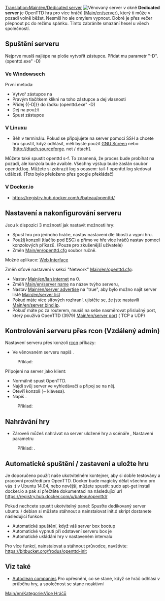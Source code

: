 [[Translation:Main/en/Dedicated server]]
[[File:en/Dedicated server.png|right|frame|Věnovaný server v okně]] '''Dedicated server''' je OpenTTD hra pro více hráčů ([[Main/en/server]]), 
který ti může v pozadi volně běžet. 
Nesmíš ho ale omylem vypnout. 
Dobré je přes večer přepnout pc do režimu spánku. 
Tímto zabráníte smazání hesel u všech společností.

==Spuštění serveru==
Nejprve musíš najlépe na ploše vytvořit zástupce. 
Přidat mu parametr "-D". (openttd.exe" -D)

===Ve Windowsech===
První metoda:
*Vytvoř zástupce na {{c|openttd.exe|}}
*Pravým tlačítkem klikni na toho zástupce a dej vlasnosti
*Přidej {{-D|}} do řádku (openttd.exe" -D)
*Dej na použít
*Spust zástupce

===V Linuxu===
* Běh {{c | OpenTTD-D |}} v terminálu. Pokud se připojujete na server pomocí SSH a chcete hru spustit, když odhlásit, měli byste použít [http://www.gnu.org/software/screen/ GNU Screen] nebo [http://dtach.sourceforge. net / dtach].

Můžete také spustit openttd s-f. To znamená, že proces bude probíhat na pozadí, ale konzola bude avaible. Všechny výstup bude zaslán soubor openttd.log. Můžete si zobrazit log s ocasem: tail-f openttd.log sledovat události. (Toto bylo přeloženo přes google překládač)

===V Docker.io ===
* https://registry.hub.docker.com/u/bateau/openttd/

==Nastavení a nakonfigurování serveru==
Jsou k dispozici 3 možností jak nastavit možnosti hry:
*Spust hru pro jednoho hráče, nastav nastavení dle libosti a vypni hru.
*Použíj konzoli (tlačíto pod ESC) a přímo ve hře více hráčů nastav pomocí konzolových příkazů. (Pouze pro zkušenější uživatele)
*Změn [[Main/en/openttd.cfg]] soubor ručně.
Možné aplikace: [http://www.tt-forums.net/viewtopic.php?f=29&t=33967 Web Interface]


Změň síťové nastavení v sekci "Network" [[Main/en/openttd.cfg]]:
*Nastav [[Main/en/lan internet]] na 0.
*Změň [[Main/en/server name]] na název tvýho serveru, 
*Nastav [[Main/en/server advertise]] na "true", aby bylo možno najít server listě [[Main/en/server list]]
*Pokud máte více síťových rozhraní, ujistěte se, že jste nastavili [[Main/en/server bind ip]].
*Pokuď máte pc za routerem, musíš na sebe nasměrovat přislušný port, který používá OpenTTD (3979) [[Main/en/server port]] ( TCP a UDP)

==Kontrolování serveru přes rcon (Vzdálený admin)==
Nastavení serveru přes konzoli [[Main/en/Console#Server commands|rcon]] příkazy:
*Ve věnovaném serveru napiš {{c|rcon_pw <password>|}}. 
:Příklad: {{c|rcon_pw 12345|}}


Připojení na server jako klient:
*Normálně spust OpenTTD.
*Najdi svůj server ve vyhledávačí a připoj se na něj.
*Otevří konzoli (~ klávesa).
*Napiš {{c|rcon <password> "<command>"|}}. 
:Příklad: {{c|rcon 12345 "kick 5"|}}

==Nahrávání hry==
*Zároveň můžeš nahrávat na server uložené hry a scénáře {{c|-g "<názevsouboru>"|}}, Nastavení parametru
:Příklad: {{c|openttd.exe -D -g "scenario/echo.scn"|}}.

==Automatické spuštění / zastavení a uložte hru==

Je doporučeno použít naše ukotvitelném kontejner, aby si dobře testovány a pracovní prostředí pro OpenTTD. Docker bude magicky dělat všechno pro vás :) v Ubuntu 14.04, nebo novější, můžete spustit: sudo apt-get install docker.io a pak si přečtěte dokumentaci na následující url https://registry.hub.docker.com/u/bateau/openttd/

Pokud nechcete spustit ukotvitelný panel: Spusťte dedikovaný server ubuntu / debian si můžete stáhnout a nainstalovat init.d skript dostanete následující funkce:
* Automatické spuštění, když váš server box bootup
* Automatické vypnutí při odstavení serveru box je
* Automatické ukládání hry v nastaveném intervalu
Pro více funkcí, nainstalovat a stáhnout průvodce, navštivte: https://bitbucket.org/frodus/openttd-init

==Viz také==
*[[Main/en/Autoclean companies|Autoclean companies]]   Pro upřesnění, co se stane, když se hráč odhlásí v průběhu hry, a společnost se stane neaktivní

[[Main/en/Kategorie:Více Hráčů]]
